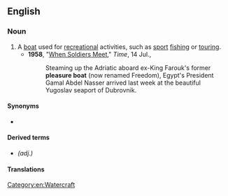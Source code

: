 ==English==

===Noun===
{{en-noun}}

# A [[boat]] used for [[recreation]]al activities, such as [[sport]] [[fishing]] or [[tour]]ing. {{century|17}}
#* '''1958''', "[http://www.time.com/time/magazine/article/0,9171,868567,00.html When Soldiers Meet]," ''Time'', 14 Jul.,
#*: Steaming up the Adriatic aboard ex-King Farouk's former '''pleasure boat''' (now renamed Freedom), Egypt's President Gamal Abdel Nasser arrived last week at the beautiful Yugoslav seaport of Dubrovnik.

====Synonyms====
* {{l|en|pleasure craft}}

====Derived terms====
* {{l|en|pleasure-boat}} ''(adj.)''

====Translations====
{{trans-see|pleasure boat|pleasure craft}}

[[Category:en:Watercraft]]